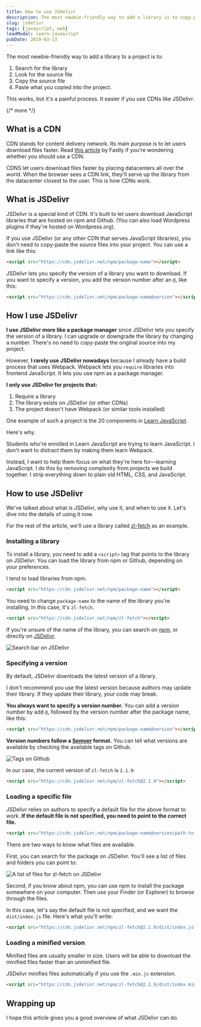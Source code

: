 ```yaml
---
title: How to use JSDelivr
description: The most newbie-friendly way to add a library is to copy-paste the source code into the project. But there's a easier way if you use CDNs like JSDelivr.
slug: jsdelivr
tags: [javascript, web]
leadModal: learn-javascript
pubDate: 2019-03-13
---
```


The most newbie-friendly way to add a library to a project is to:

1. Search for the library
2. Look for the source file
3. Copy the source file
4. Paste what you copied into the project.

This works, but it's a painful process. It easier if you use CDNs like JSDelivr.

{/* more */}

## What is a CDN

CDN stands for content delivery network. Its main purpose is to let users download files faster. Read [this article][1] by Fastly if you're wondering whether you should use a CDN.

CDNS let users download files faster by placing datacenters all over the world. When the browser sees a CDN link, they'll serve up the library from the datacenter closest to the user. This is how CDNs work.

## What is JSDelivr

JSDelivr is a special kind of CDN. It's built to let users download JavaScript libraries that are hosted on npm and Github. (You can also load Wordpress plugins if they're hosted on Wordpress.org).

If you use JSDelivr (or any other CDN that serves JavaScript libraries), you don't need to copy-paste the source files into your project. You can use a link like this:

```html
<script src="https://cdn.jsdelivr.net/npm/package-name"></script>
```

JSDelivr lets you specify the version of a library you want to download. If you want to specify a version, you add the version number after an `@`, like this:

```html
<script src="https://cdn.jsdelivr.net/npm/package-name@version"></script>
```

## How I use JSDelivr

**I use JSDelivr more like a package manager** since JSDelivr lets you specify the version of a library. I can upgrade or downgrade the library by changing a number. There's no need to copy-paste the original source into my project.

However, **I rarely use JSDelivr nowadays** because I already have a build process that uses Webpack. Webpack lets you `require` libraries into frontend JavaScript. It lets you use npm as a package manager.

**I only use JSDelivr for projects that:**

1. Require a library
2. The library exists on JSDelivr (or other CDNs)
3. The project doesn't have Webpack (or similar tools installed)

One example of such a project is the 20 components in [Learn JavaScript][2].

Here's why.

Students who're enrolled in Learn JavaScript are trying to learn JavaScript. I don't want to distract them by making them learn Webpack.

Instead, I want to help them focus on what they're here for—learning JavaScript. I do this by removing complexity from projects we build together. I strip everything down to plain old HTML, CSS, and JavaScript.

## How to use JSDelivr

We've talked about what is JSDelivr, why use it, and when to use it. Let's dive into the details of using it now.

For the rest of the article, we'll use a library called [zl-fetch][3] as an example.

### Installing a library

To install a library, you need to add a `<script>` tag that points to the library on JSDelivr. You can load the library from npm or Github, depending on your preferences.

I tend to load libraries from npm.

```html
<script src="https://cdn.jsdelivr.net/npm/package-name"></script>
```

You need to change `package-name` to the name of the library you're installing. In this case, it's `zl-fetch`.

```html
<script src="https://cdn.jsdelivr.net/npm/zl-fetch"></script>
```

If you're unsure of the name of the library, you can search on [npm][4], or directly on [JSDelivr][5].

<Image
  src='/images/2019/jsdelivr/search-jsdelivr.png'
  alt='Search bar on JSDelivr'
/>

### Specifying a version

By default, JSDelivr downloads the latest version of a library.

I don't recommend you use the latest version because authors may update their library. If they update their library, your code may break.

**You always want to specify a version number.** You can add a version number by add `@`, followed by the version number after the package name, like this:

```html
<script src="https://cdn.jsdelivr.net/npm/package-name@version"></script>
```

**Version numbers follow a [Semver][6] format.** You can tell what versions are available by checking the available tags on Github.

<Image src='/images/2019/jsdelivr/tags.png' alt='Tags on Github' />

In our case, the current version of `zl-fetch` is `2.1.9`:

```html
<script src="https://cdn.jsdelivr.net/npm/zl-fetch@2.1.9"></script>
```

### Loading a specific file

JSDelivr relies on authors to specify a default file for the above format to work. **If the default file is not specified, you need to point to the correct file.**

```html
<script src="https://cdn.jsdelivr.net/npm/package-name@version/path-to-file"></script>
```

There are two ways to know what files are available.

First, you can search for the package on JSDelivr. You'll see a list of files and folders you can point to:

<Image
  src='/images/2019/jsdelivr/files.png'
  alt='A list of files for zl-fetch on JSDelivr'
/>

Second, if you know about npm, you can use npm to install the package somewhere on your computer. Then use your Finder (or Explorer) to browse through the files.

In this case, let's say the default file is not specified, and we want the `dist/index.js` file. Here's what you'll write:

```html
<script src="https://cdn.jsdelivr.net/npm/zl-fetch@2.1.9/dist/index.js"></script>
```

### Loading a minified version

Minified files are usually smaller in size. Users will be able to download the minified files faster than an unminified file.

JSDelivr minifies files automatically if you use the `.min.js` extension.

```html
<script src="https://cdn.jsdelivr.net/npm/zl-fetch@2.1.9/dist/index.min.js"></script>
```

## Wrapping up

I hope this article gives you a good overview of what JSDelivr can do.

[1]: https://www.fastly.com/blog/why-you-should-use-content-delivery-network
[2]: https://learnjavascript.today
[3]: https://github.com/zellwk/zl-fetch
[4]: https://www.npmjs.com
[5]: https://www.jsdelivr.com
[6]: https://zellwk.com/blog/semantic-versioning/
